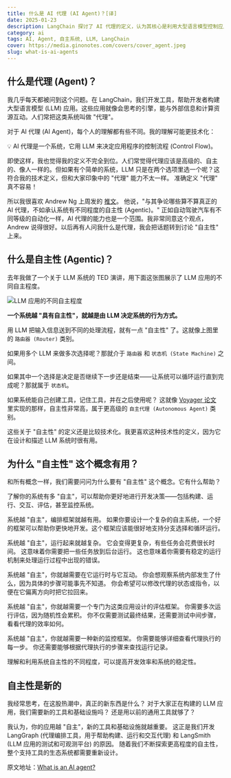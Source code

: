 ```yaml
---
title: 什么是 AI 代理 (AI Agent)？[译]
date: 2025-01-23
description: LangChain 探讨了 AI 代理的定义，认为其核心是利用大型语言模型控制应用流程，而非类人实体。文章引入"智能化程度"概念，类比自动驾驶，强调开发高自主性 AI 应用需专用工具如 LangGraph 和 LangSmith。
category: ai
tags: AI, Agent, 自主系统, LLM, LangChain
cover: https://media.ginonotes.com/covers/cover_agent.jpeg
slug: what-is-ai-agents
---
```


## 什么是代理 (Agent)？

我几乎每天都被问到这个问题。在 LangChain，我们开发工具，帮助开发者构建大型语言模型 (LLM) 应用。这些应用就像会思考的引擎，能与外部信息和计算资源互动。人们常把这类系统叫做 "代理"。

对于 AI 代理 (AI Agent)，每个人的理解都有些不同。我的理解可能更技术化：

<div className="my-4 rounded-lg bg-blue-50 p-4">
  💡 AI 代理是一个系统，它用 LLM 来决定应用程序的控制流程 (Control Flow)。
</div>

即使这样，我也觉得我的定义不完全到位。人们常觉得代理应该是高级的、自主的、像人一样的。但如果有个简单的系统，LLM 只是在两个选项里选一个呢？这符合我的技术定义，但和大家印象中的 "代理" 能力不太一样。 准确定义 "代理" 真不容易！

所以我很喜欢 Andrew Ng 上周发的 [推文](https://x.com/AndrewYNg/status/1801295202788983136)。 他说，"与其争论哪些算不算真正的 AI 代理，不如承认系统有不同程度的自主性 (Agentic)。" 正如自动驾驶汽车有不同等级的自动化一样，AI 代理的能力也是一个范围。我非常同意这个观点，Andrew 说得很好。以后再有人问我什么是代理，我会把话题转到讨论 "自主性" 上来。

## 什么是自主性 (Agentic)？

去年我做了一个关于 LLM 系统的 TED 演讲，用下面这张图展示了 LLM 应用的不同自主程度。

![LLM 应用的不同自主程度](https://media.ginonotes.com/covers/whatisagent.png)

**一个系统越 "具有自主性"，就越是由 LLM 决定系统的行为方式。**

用 LLM 把输入信息送到不同的处理流程，就有一点 "自主性" 了。这就像上图里的 `路由器 (Router)` 类别。

如果用多个 LLM 来做多次选择呢？那就介于 `路由器` 和 `状态机 (State Machine)` 之间。

如果其中一个选择是决定是否继续下一步还是结束——让系统可以循环运行直到完成呢？那就属于 `状态机`。

如果系统能自己创建工具，记住工具，并在之后使用呢？ 这就像 [Voyager 论文](https://arxiv.org/abs/2305.16291) 里实现的那样，自主性非常高，属于更高级的 `自主代理 (Autonomous Agent)` 类别。

这些关于 "自主性" 的定义还是比较技术化。我更喜欢这种技术性的定义，因为它在设计和描述 LLM 系统时很有用。

## 为什么 "自主性" 这个概念有用？

和所有概念一样，我们需要问问为什么要有 "自主性" 这个概念。它有什么帮助？

了解你的系统有多 "自主"，可以帮助你更好地进行开发决策——包括构建、运行、交互、评估，甚至监控系统。

系统越 "自主"，编排框架就越有用。 如果你要设计一个复杂的自主系统，一个好的框架可以帮助你更快地开发。这个框架应该能很好地支持分支选择和循环运行。

系统越 "自主"，运行起来就越复杂。 它会变得更复杂，有些任务会花费很长时间。 这意味着你需要把一些任务放到后台运行。 这也意味着你需要有稳定的运行机制来处理运行过程中出现的错误。

系统越 "自主"，你就越需要在它运行时与它互动。 你会想观察系统内部发生了什么，因为具体的步骤可能事先不知道。 你会希望可以修改代理的状态或指令，以便在它偏离方向时把它拉回来。

系统越 "自主"，你就越需要一个专门为这类应用设计的评估框架。 你需要多次运行评估，因为随机性会累积。 你不仅需要测试最终结果，还需要测试中间步骤，看看代理的效率如何。

系统越 "自主"，你就越需要一种新的监控框架。 你需要能够详细查看代理执行的每一步。 你还需要能够根据代理执行的步骤来查找运行记录。

理解和利用系统自主性的不同程度，可以提高开发效率和系统的稳定性。

## 自主性是新的

我经常思考，在这股热潮中，真正的新东西是什么？ 对于大家正在构建的 LLM 应用，我们需要新的工具和基础设施吗？ 还是用以前的通用工具就够了？

我认为，你的应用越 "自主"，新的工具和基础设施就越重要。 这正是我们开发 LangGraph (代理编排工具，用于帮助构建、运行和交互代理) 和 LangSmith (LLM 应用的测试和可观测平台) 的原因。 随着我们不断探索更高程度的自主性，整个支持工具的生态系统都需要重新设计。

原文地址：[What is an AI agent?](https://blog.langchain.dev/what-is-an-agent/)
